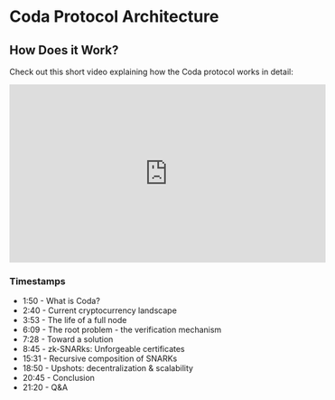 
<Metadata title="Coda Protocol Architecture" />

# Coda Protocol Architecture

## How Does it Work?

Check out this short video explaining how the Coda protocol works in detail:

<iframe id="youtube-iframe" width="560" height="315" src="https://www.youtube-nocookie.com/embed/eWVGATxEB6M?start=100&enablejsapi=1&rel=0" frameborder="0" allow="accelerometer; autoplay; encrypted-media; gyroscope; picture-in-picture" allowfullscreen></iframe>

### Timestamps

- 1:50 - What is Coda?
- 2:40 - Current cryptocurrency landscape
- 3:53 - The life of a full node
- 6:09 - The root problem - the verification mechanism
- 7:28 - Toward a solution
- 8:45 - zk-SNARks: Unforgeable certificates
- 15:31 - Recursive composition of SNARKs
- 18:50 - Upshots: decentralization & scalability
- 20:45 - Conclusion
- 21:20 - Q&A
